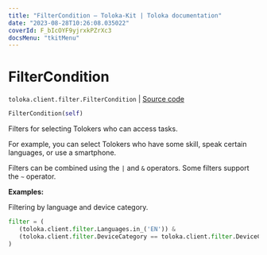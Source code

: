 ```yaml
---
title: "FilterCondition — Toloka-Kit | Toloka documentation"
date: "2023-08-28T10:26:08.035022"
coverId: F_bIcOYF9yjrxkPZrXc3
docsMenu: "tkitMenu"
---
```


# FilterCondition

`toloka.client.filter.FilterCondition` | [Source code](https://github.com/Toloka/toloka-kit/blob/v1.2.1/src/client/filter.py#L52)

```python
FilterCondition(self)
```

Filters for selecting Tolokers who can access tasks.

For example, you can select Tolokers who have some skill, speak certain languages, or use a smartphone.

Filters can be combined using the `|` and  `&` operators. Some filters support the `~` operator.

**Examples:**

Filtering by language and device category.

```python
filter = (
   (toloka.client.filter.Languages.in_('EN')) &
   (toloka.client.filter.DeviceCategory == toloka.client.filter.DeviceCategory.SMARTPHONE)
)
```